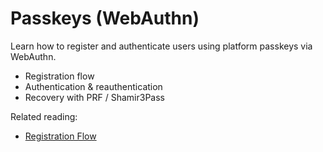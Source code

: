 # Passkeys (WebAuthn)

Learn how to register and authenticate users using platform passkeys via WebAuthn.

- Registration flow
- Authentication & reauthentication
- Recovery with PRF / Shamir3Pass

Related reading:

- [Registration Flow](/docs/guides/wallet-iframe)

